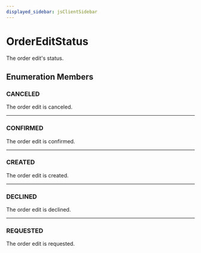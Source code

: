```yaml
---
displayed_sidebar: jsClientSidebar
---
```



# OrderEditStatus

The order edit's status.

## Enumeration Members

### CANCELED

The order edit is canceled.

___

### CONFIRMED

The order edit is confirmed.

___

### CREATED

The order edit is created.

___

### DECLINED

The order edit is declined.

___

### REQUESTED

The order edit is requested.

